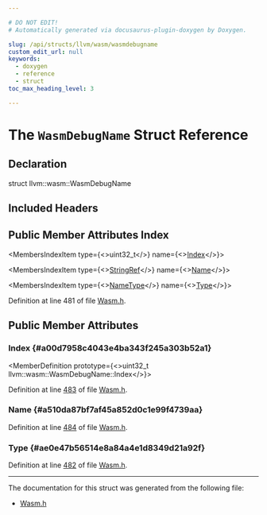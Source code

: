 ```yaml
---

# DO NOT EDIT!
# Automatically generated via docusaurus-plugin-doxygen by Doxygen.

slug: /api/structs/llvm/wasm/wasmdebugname
custom_edit_url: null
keywords:
  - doxygen
  - reference
  - struct
toc_max_heading_level: 3

---
```





# The `WasmDebugName` Struct Reference

<DoxygenPage pluginConfig={pluginConfig}>



## Declaration

<CodeBlock>struct llvm::wasm::WasmDebugName</CodeBlock>

## Included Headers

<IncludesList>
<IncludesListItem
  filePath="llvm/BinaryFormat/Wasm.h"
  permalink="/docs/api/files/include/include/llvm/include/llvm/binaryformat/wasm-h"
  isLocal="true" />
</IncludesList>

## Public Member Attributes Index

<MembersIndex>

<MembersIndexItem
  type={<>uint32&#95;t</>}
  name={<><a href="#a00d7958c4043e4ba343f245a303b52a1">Index</a></>}>
</MembersIndexItem>

<MembersIndexItem
  type={<><a href="/docs/api/classes/llvm/stringref">StringRef</a></>}
  name={<><a href="#a510da87bf7af45a852d0c1e99f4739aa">Name</a></>}>
</MembersIndexItem>

<MembersIndexItem
  type={<><a href="/docs/api/namespaces/llvm/wasm/#a90f3db965af3405d5622a90153d0f6e2">NameType</a></>}
  name={<><a href="#ae0e47b56514e8a84a4e1d8349d21a92f">Type</a></>}>
</MembersIndexItem>

</MembersIndex>


Definition at line 481 of file <a href="/docs/api/files/include/include/llvm/include/llvm/binaryformat/wasm-h">Wasm.h</a>.

<SectionDefinition>

## Public Member Attributes

### Index {#a00d7958c4043e4ba343f245a303b52a1}

<MemberDefinition
  prototype={<>uint32&#95;t llvm::wasm::WasmDebugName::Index</>}>

Definition at line <a href="/docs/api/files/include/include/llvm/include/llvm/binaryformat/wasm-h/#l00483">483</a> of file <a href="/docs/api/files/include/include/llvm/include/llvm/binaryformat/wasm-h">Wasm.h</a>.
</MemberDefinition>

### Name {#a510da87bf7af45a852d0c1e99f4739aa}

<MemberDefinition
  prototype="StringRef llvm::wasm::WasmDebugName::Name">

Definition at line <a href="/docs/api/files/include/include/llvm/include/llvm/binaryformat/wasm-h/#l00484">484</a> of file <a href="/docs/api/files/include/include/llvm/include/llvm/binaryformat/wasm-h">Wasm.h</a>.
</MemberDefinition>

### Type {#ae0e47b56514e8a84a4e1d8349d21a92f}

<MemberDefinition
  prototype="NameType llvm::wasm::WasmDebugName::Type">

Definition at line <a href="/docs/api/files/include/include/llvm/include/llvm/binaryformat/wasm-h/#l00482">482</a> of file <a href="/docs/api/files/include/include/llvm/include/llvm/binaryformat/wasm-h">Wasm.h</a>.
</MemberDefinition>

</SectionDefinition>

<hr/>

The documentation for this struct was generated from the following file:

<ul>
<li><a href="/docs/api/files/include/include/llvm/include/llvm/binaryformat/wasm-h">Wasm.h</a></li>
</ul>

</DoxygenPage>
